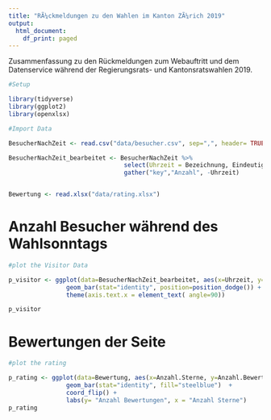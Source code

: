 ```yaml
---
title: "RÃ¼ckmeldungen zu den Wahlen im Kanton ZÃ¼rich 2019"
output:
  html_document:
    df_print: paged
---
```


Zusammenfassung zu den Rückmeldungen zum Webauftritt und dem Datenservice während der Regierungsrats- und Kantonsratswahlen 2019.

```r
#Setup

library(tidyverse)
library(ggplot2)
library(openxlsx)

```

```r

#Import Data

BesucherNachZeit <- read.csv("data/besucher.csv", sep=",", header= TRUE, fill=TRUE)

BesucherNachZeit_bearbeitet <- BesucherNachZeit %>% 
                                select(Uhrzeit = Bezeichnung, Eindeutige.Besucher, Besuche) %>% 
                                gather("key","Anzahl", -Uhrzeit)


Bewertung <- read.xlsx("data/rating.xlsx")

```

# Anzahl Besucher während des Wahlsonntags
```r

#plot the Visitor Data

p_visitor <- ggplot(data=BesucherNachZeit_bearbeitet, aes(x=Uhrzeit, y=Anzahl, fill=key)) +
                geom_bar(stat="identity", position=position_dodge()) + 
                theme(axis.text.x = element_text( angle=90)) 

p_visitor
```

# Bewertungen der Seite
```r
#plot the rating

p_rating <- ggplot(data=Bewertung, aes(x=Anzahl.Sterne, y=Anzahl.Bewertungen)) +
                geom_bar(stat="identity", fill="steelblue")  + 
                coord_flip() +  
                labs(y= "Anzahl Bewertungen", x = "Anzahl Sterne")
p_rating
```

